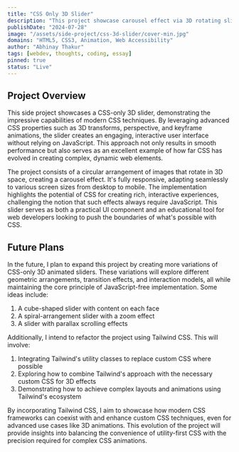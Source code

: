 ```yaml
---
title: "CSS Only 3D Slider"
description: "This project showcase carousel effect via 3D rotating slider demonstrating how advanced CSS techniques can create engaging, interactive user interfaces, pushing the boundaries of what's possible with CSS alone."
publishDate: "2024-07-28"
image: "/assets/side-project/css-3d-slider/cover-min.jpg"
domains: "HTML5, CSS3, Animation, Web Accessibility"
author: "Abhinay Thakur"
tags: [webdev, thoughts, coding, essay]
pinned: true
status: "Live"
---
```


<LiveButtons primary="https://3d-slider-theta.vercel.app/" secondary="https://github.com/thisisabhinay/3d-slider" />
<LightBoxImage src="/assets/side-project/css-3d-slider/cover.png" alt="Screenshot" noBorder />

## Project Overview
This side project showcases a CSS-only 3D slider, demonstrating the impressive capabilities of modern CSS techniques. By leveraging advanced CSS properties such as 3D transforms, perspective, and keyframe animations, the slider creates an engaging, interactive user interface without relying on JavaScript. This approach not only results in smooth performance but also serves as an excellent example of how far CSS has evolved in creating complex, dynamic web elements.

The project consists of a circular arrangement of images that rotate in 3D space, creating a carousel effect. It's fully responsive, adapting seamlessly to various screen sizes from desktop to mobile. The implementation highlights the potential of CSS for creating rich, interactive experiences, challenging the notion that such effects always require JavaScript. This slider serves as both a practical UI component and an educational tool for web developers looking to push the boundaries of what's possible with CSS.

## Future Plans
In the future, I plan to expand this project by creating more variations of CSS-only 3D animated sliders. These variations will explore different geometric arrangements, transition effects, and interaction models, all while maintaining the core principle of JavaScript-free implementation. Some ideas include:

1. A cube-shaped slider with content on each face
2. A spiral-arrangement slider with a zoom effect
3. A slider with parallax scrolling effects

Additionally, I intend to refactor the project using Tailwind CSS. This will involve:

1. Integrating Tailwind's utility classes to replace custom CSS where possible
2. Exploring how to combine Tailwind's approach with the necessary custom CSS for 3D effects
3. Demonstrating how to achieve complex layouts and animations using Tailwind's ecosystem

By incorporating Tailwind CSS, I aim to showcase how modern CSS frameworks can coexist with and enhance custom CSS techniques, even for advanced use cases like 3D animations. This evolution of the project will provide insights into balancing the convenience of utility-first CSS with the precision required for complex CSS animations.